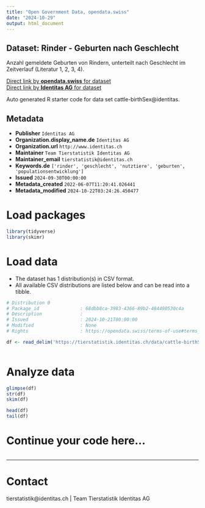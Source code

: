 ```yaml
---
title: "Open Government Data, opendata.swiss"
date: "2024-10-29"
output: html_document
---
```


## Dataset: Rinder - Geburten nach Geschlecht

Anzahl gemeldete Geburten von Rindern, unterteilt nach Geschlecht im Zeitverlauf (Literatur 1, 2, 3, 4).

[Direct link by **opendata.swiss** for dataset](https://opendata.swiss/de/dataset/rinder-geburten-nach-geschlecht)<br>
[Direct link by **Identitas AG** for dataset](https://tierstatistik.identitas.ch/)

Auto generated R starter code for data set cattle-birthSex@identitas.

## Metadata

- **Publisher** `Identitas AG`
- **Organization.display_name.de** `Identitas AG`
- **Organization.url** `http://www.identitas.ch`
- **Maintainer** `Team Tierstatistik Identitas AG`
- **Maintainer_email** `tierstatistik@identitas.ch`
- **Keywords.de** `['rinder', 'geschlecht', 'nutztiere', 'geburten', 'populationsentwicklung']`
- **Issued** `2024-09-30T00:00:00`
- **Metadata_created** `2022-06-07T11:20:41.026441`
- **Metadata_modified** `2024-10-22T03:24:26.450477`


# Load packages

```r

library(tidyverse)
library(skimr)

```

# Load data

-   The dataset has 1 distribution(s) in CSV format.
-   All available CSV distributions are listed below and can be read into a tibble.

```r

# Distribution 0
# Package_id               : 68dbb8ca-3983-4366-89b2-484490530c4a
# Description              : 
# Issued                   : 2024-10-21T00:00:00
# Modified                 : None
# Rights                   : https://opendata.swiss/terms-of-use#terms_by

df <- read_delim('https://tierstatistik.identitas.ch/data/cattle-birthSex.csv')



```

# Analyze data

```r

glimpse(df)
str(df)
skim(df)

head(df)
tail(df)

```

# Continue your code here...

```r

```

------------------------------------------------------------------------

# Contact

tierstatistik@identitas.ch | Team Tierstatistik Identitas AG
